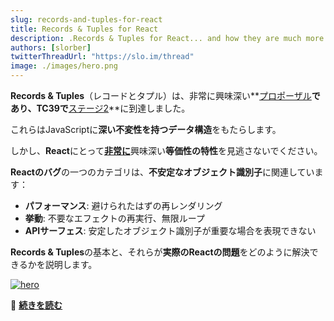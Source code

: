 ```yaml
---
slug: records-and-tuples-for-react
title: Records & Tuples for React
description: .Records & Tuples for React... and how they are much more than immutable data structures.
authors: [slorber]
twitterThreadUrl: "https://slo.im/thread"
image: ./images/hero.png
---
```


**Records & Tuples**（レコードとタプル）は、非常に興味深い**[プロポーザル](https://github.com/tc39/proposal-record-tuple)**であり、**TC39**で**[ステージ2](https://twitter.com/robpalmer2/status/1286040041089904640)**に到達しました。

これらはJavaScriptに**深い不変性を持つデータ構造**をもたらします。

しかし、**React**にとって<u>**非常に**</u>興味深い**等価性の特性**を見逃さないでください。

**Reactのバグ**の一つのカテゴリは、**不安定なオブジェクト識別子**に関連しています：

* **パフォーマンス**: 避けられたはずの再レンダリング
* **挙動**: 不要なエフェクトの再実行、無限ループ
* **APIサーフェス**: 安定したオブジェクト識別子が重要な場合を表現できない

**Records & Tuples**の基本と、それらが**実際のReactの問題**をどのように解決できるかを説明します。

[![hero](./images/hero.png)](https://sebastienlorber.com/records-and-tuples-for-react)

🔗 [**続きを読む**](https://sebastienlorber.com/records-and-tuples-for-react)